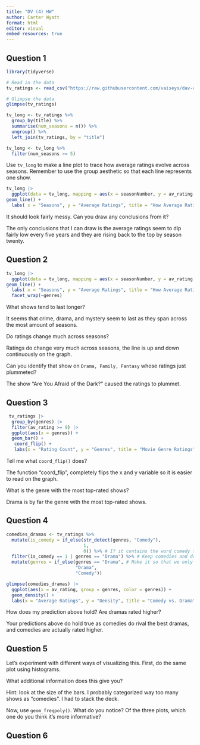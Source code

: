 ```yaml
---
title: "DV (4) HW"
author: Carter Wyatt
format: html
editor: visual
embed resources: true
---
```


## Question 1

```r
library(tidyverse)

# Read in the data 
tv_ratings <- read_csv("https://raw.githubusercontent.com/vaiseys/dav-course/main/Data/tv_ratings.csv")

# Glimpse the data 
glimpse(tv_ratings)
```

```r
tv_long <- tv_ratings %>% 
  group_by(title) %>% 
  summarise(num_seasons = n()) %>% 
  ungroup() %>% 
  left_join(tv_ratings, by = "title") 

tv_long <- tv_long %>% 
  filter(num_seasons >= 5)
```

Use `tv_long` to make a line plot to trace how average ratings evolve across seasons. Remember to use the group aesthetic so that each line represents one show.

```r
tv_long |>
  ggplot(data = tv_long, mapping = aes(x = seasonNumber, y = av_rating, group = titleId)) + 
geom_line() +
  labs( x = "Seasons", y = "Average Ratings", title = "How Average Ratings Evolve Across Seasons")
```

It should look fairly messy. Can you draw any conclusions from it?

The only conclusions that I can draw is the average ratings seem to dip fairly low every five years and they are rising back to the top by season twenty.

## Question 2

```r
tv_long |>
  ggplot(data = tv_long, mapping = aes(x = seasonNumber, y = av_rating, group = titleId)) + 
geom_line() +
  labs( x = "Seasons", y = "Average Ratings", title = "How Average Ratings Evolve Across Seasons") +
  facet_wrap(~genres)
```

What shows tend to last longer?

It seems that crime, drama, and mystery seem to last as they span across the most amount of seasons.

Do ratings change much across seasons?

Ratings do change very much across seasons, the line is up and down continuously on the graph.

Can you identify that show on `Drama, Family, Fantasy` whose ratings just plummeted?

The show "Are You Afraid of the Dark?" caused the ratings to plummet.

## Question 3

```r
 tv_ratings |> 
  group_by(genres) |> 
  filter(av_rating >= 9) |> 
  ggplot(aes(x = genres)) +
  geom_bar() +
   coord_flip() +
   labs(x = "Rating Count", y = "Genres", title = "Movie Genre Ratings")

```

Tell me what `coord_flip()` does?

The function "coord_flip", completely flips the x and y variable so it is easier to read on the graph.

What is the genre with the most top-rated shows?

Drama is by far the genre with the most top-rated shows.

## Question 4

```r
comedies_dramas <- tv_ratings %>% 
  mutate(is_comedy = if_else(str_detect(genres, "Comedy"), 
                             1, 
                             0)) %>% # If it contains the word comedy then 1, else 0
  filter(is_comedy == 1 | genres == "Drama") %>% # Keep comedies and dramas
  mutate(genres = if_else(genres == "Drama", # Make it so that we only have those two genres
                          "Drama", 
                          "Comedy"))

glimpse(comedies_dramas) |>
  ggplot(aes(x = av_rating, group = genres, color = genres)) +
  geom_density() +
  labs(x = "Average Ratings", y = "Density", title = "Comedy vs. Drama")
```

How does my prediction above hold? Are dramas rated higher?

Your predictions above do hold true as comedies do rival the best dramas, and comedies are actually rated higher.

## Question 5

Let's experiment with different ways of visualizing this. First, do the same plot using histograms.

What additional information does this give you?

Hint: look at the size of the bars. I probably categorized way too many shows as "comedies". I had to stack the deck.

Now, use `geom_freqpoly()`. What do you notice? Of the three plots, which one do you think it's more informative?

## Question 6
